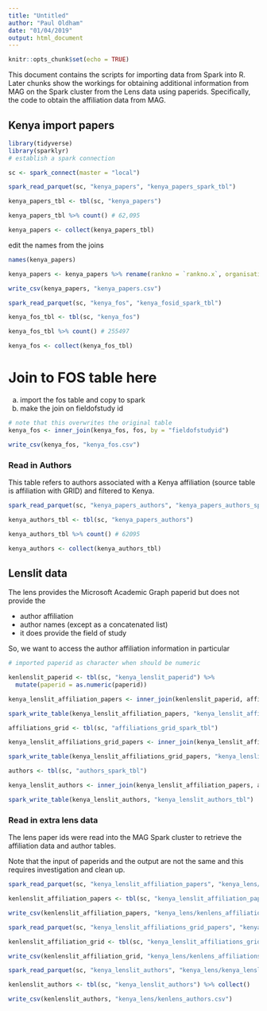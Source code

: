 ```yaml
---
title: "Untitled"
author: "Paul Oldham"
date: "01/04/2019"
output: html_document
---
```


```r
knitr::opts_chunk$set(echo = TRUE)
```

This document contains the scripts for importing data from Spark into R. Later chunks show the workings for obtaining additional information from MAG on the Spark cluster from the Lens data using paperids. Specifically, the code to obtain the affiliation data from MAG.

## Kenya import papers

```r
library(tidyverse)
library(sparklyr)
# establish a spark connection

sc <- spark_connect(master = "local")

spark_read_parquet(sc, "kenya_papers", "kenya_papers_spark_tbl")

kenya_papers_tbl <- tbl(sc, "kenya_papers")

kenya_papers_tbl %>% count() # 62,095

kenya_papers <- collect(kenya_papers_tbl)
```


edit the names from the joins

```r
names(kenya_papers)
```

```r
kenya_papers <- kenya_papers %>% rename(rankno = `rankno.x`, organisation_citation = `citationcount.x`, paper_citation = `citationcount.y`) %>% select(-`rankno.y`, -`createddate.x`, -`createddate.y`)

write_csv(kenya_papers, "kenya_papers.csv")
```

```r
spark_read_parquet(sc, "kenya_fos", "kenya_fosid_spark_tbl")

kenya_fos_tbl <- tbl(sc, "kenya_fos")

kenya_fos_tbl %>% count() # 255497

kenya_fos <- collect(kenya_fos_tbl)
```

# Join to FOS table here

a) import the fos table and copy to spark
b) make the join on fieldofstudy id

```r
# note that this overwrites the original table
kenya_fos <- inner_join(kenya_fos, fos, by = "fieldofstudyid")

write_csv(kenya_fos, "kenya_fos.csv")
```


### Read in Authors

This table refers to authors associated with a Kenya affiliation (source table is affiliation with GRID) and filtered to Kenya. 

```r
spark_read_parquet(sc, "kenya_papers_authors", "kenya_papers_authors_spark_tbl")

kenya_authors_tbl <- tbl(sc, "kenya_papers_authors")

kenya_authors_tbl %>% count() # 62095

kenya_authors <- collect(kenya_authors_tbl)
```

## Lenslit data

The lens provides the Microsoft Academic Graph paperid but does not provide the 

- author affiliation 
- author names (except as a concatenated list)
- it does provide the field of study

So, we want to access the author affiliation information in particular

```r
# imported paperid as character when should be numeric

kenlenslit_paperid <- tbl(sc, "kenya_lenslit_paperid") %>% 
  mutate(paperid = as.numeric(paperid))

kenya_lenslit_affiliation_papers <- inner_join(kenlenslit_paperid, affiliation_papers, by = "paperid")

spark_write_table(kenya_lenslit_affiliation_papers, "kenya_lenslit_affiliation_papers_tbl")

affiliations_grid <- tbl(sc, "affiliations_grid_spark_tbl")

kenya_lenslit_affiliations_grid_papers <- inner_join(kenya_lenslit_affiliation_papers, affiliations_grid, by = "affiliationid")

spark_write_table(kenya_lenslit_affiliations_grid_papers, "kenya_lenslit_affiliations_grid_papers_tbl")

authors <- tbl(sc, "authors_spark_tbl")

kenya_lenslit_authors <- inner_join(kenya_lenslit_affiliation_papers, authors, by = "authorid")

spark_write_table(kenya_lenslit_authors, "kenya_lenslit_authors_tbl")
```

### Read in extra lens data

The lens paper ids were read into the MAG Spark cluster to retrieve the affiliation data and author tables.

Note that the input of paperids and the output are not the same and this requires investigation and clean up. 

```r
spark_read_parquet(sc, "kenya_lenslit_affiliation_papers", "kenya_lens/kenya_lenslit_affiliation_papers_tbl")

kenlenslit_affiliation_papers <- tbl(sc, "kenya_lenslit_affiliation_papers") %>% collect()

write_csv(kenlenslit_affiliation_papers, "kenya_lens/kenlens_affiliation_papers.csv") 
```

```r
spark_read_parquet(sc, "kenya_lenslit_affiliations_grid_papers", "kenya_lens/kenya_lenslit_affiliations_grid_papers_tbl")

kenlenslit_affiliation_grid <- tbl(sc, "kenya_lenslit_affiliations_grid_papers") %>% collect()

write_csv(kenlenslit_affiliation_grid, "kenya_lens/kenlens_affiliations_grid.csv") 
```

```r
spark_read_parquet(sc, "kenya_lenslit_authors", "kenya_lens/kenya_lenslit_authors_tbl")

kenlenslit_authors <- tbl(sc, "kenya_lenslit_authors") %>% collect()

write_csv(kenlenslit_authors, "kenya_lens/kenlens_authors.csv")
```